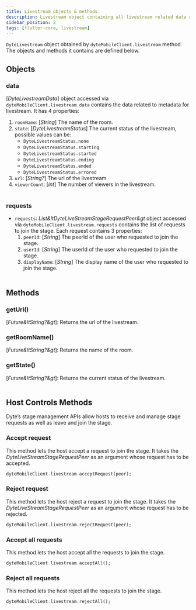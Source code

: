 ```yaml
---
title: Livestream objects & methods
description: Livestream object containing all livestream related data and methods.
sidebar_position: 2
tags: [flutter-core, livestream]
---
```


`DyteLivestream` object obtained by `dyteMobileClient.livestream` method. The objects and methods it contains are defined below.

## Objects

### data

[_DyteLivestreamData_] object accessed via `dyteMobileClient.livestream.data` contains the data related to metadata for livestream. It has 4 properties:<br />

1.  `roomName`: [*String*] The name of the room.<br />
2.  `state`: [*DyteLivestreamStatus*] The current status of the livestream, possible values can be: <br/>
    - `DyteLivestreamStatus.none`
    - `DyteLivestreamStatus.starting`
    - `DyteLivestreamStatus.started`
    - `DyteLivestreamStatus.ending`
    - `DyteLivestreamStatus.ended`
    - `DyteLivestreamStatus.errored`
3.  `url`: [*String?*] The url of the livestream.
4.  `viewerCount`: [*int*] The number of viewers in the livestream.<br/><br />

### requests

- `requests`: _List&ltDyteLiveStreamStageRequestPeer&gt_ object accessed via `dyteMobileClient.livestream.requests` contains the list of requests to join the stage. Each request contains 3 properties:<br />
  1. `peerId`: [*String*] The peerId of the user who requested to join the stage.
  2. `userId`: [*String*] The userId of the user who requested to join the stage.
  3. `displayName`: [*String*] The display name of the user who requested to join the stage.<br/><br />

## Methods

### getUrl()

[_Future&ltString?&gt_]: Returns the url of the livestream.

### getRoomName()

[_Future&ltString?&gt_]: Returns the name of the room.

### getState()

[_Future&ltString?&gt_]: Returns the current status of the livestream.<br /><br />

## **Host Controls Methods**

Dyte’s stage management APIs allow hosts to receive and manage stage requests as well as leave and join the stage.

### Accept request

This method lets the host accept a request to join the stage. It takes the _DyteLiveStreamStageRequestPeer_ as an argument whose request has to be accepted.

```dart
dyteMobileClient.livestream.acceptRequest(peer);
```

### Reject request

This method lets the host reject a request to join the stage. It takes the _DyteLiveStreamStageRequestPeer_ as an argument whose request has to be rejected.

```dart
dyteMobileClient.livestream.rejectRequest(peer);
```

### Accept all requests

This method lets the host accept all the requests to join the stage.

```dart
dyteMobileClient.livestream.acceptAll();
```

### Reject all requests

This method lets the host reject all the requests to join the stage.

```dart
dyteMobileClient.livestream.rejectAll();
```
